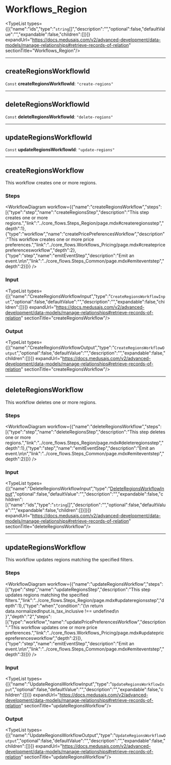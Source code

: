 
# Workflows\_Region

<TypeList types={[{"name":"ids","type":"`string`[]","description":"","optional":false,"defaultValue":"","expandable":false,"children":[]}]} expandUrl="https://docs.medusajs.com/v2/advanced-development/data-models/manage-relationships#retrieve-records-of-relation" sectionTitle="Workflows_Region"/>

___

## createRegionsWorkflowId

 `Const` **createRegionsWorkflowId**: `"create-regions"`

___

## deleteRegionsWorkflowId

 `Const` **deleteRegionsWorkflowId**: `"delete-regions"`

___

## updateRegionsWorkflowId

 `Const` **updateRegionsWorkflowId**: `"update-regions"`

___

## createRegionsWorkflow

This workflow creates one or more regions.

### Steps

<WorkflowDiagram workflow={{"name":"createRegionsWorkflow","steps":[{"type":"step","name":"createRegionsStep","description":"This step creates one or more regions.","link":"../core_flows.Steps_Region/page.mdx#createregionsstep","depth":1},{"type":"workflow","name":"createPricePreferencesWorkflow","description":"This workflow creates one or more price preferences.","link":"../core_flows.Workflows_Pricing/page.mdx#createpricepreferencesworkflow","depth":2},{"type":"step","name":"emitEventStep","description":"Emit an event.\n\n","link":"../core_flows.Steps_Common/page.mdx#emiteventstep","depth":2}]}} />

### Input

<TypeList types={[{"name":"CreateRegionsWorkflowInput","type":"`CreateRegionsWorkflowInput`","optional":false,"defaultValue":"","description":"","expandable":false,"children":[]}]} expandUrl="https://docs.medusajs.com/v2/advanced-development/data-models/manage-relationships#retrieve-records-of-relation" sectionTitle="createRegionsWorkflow"/>

### Output

<TypeList types={[{"name":"CreateRegionsWorkflowOutput","type":"`CreateRegionsWorkflowOutput`","optional":false,"defaultValue":"","description":"","expandable":false,"children":[]}]} expandUrl="https://docs.medusajs.com/v2/advanced-development/data-models/manage-relationships#retrieve-records-of-relation" sectionTitle="createRegionsWorkflow"/>

___

## deleteRegionsWorkflow

This workflow deletes one or more regions.

### Steps

<WorkflowDiagram workflow={{"name":"deleteRegionsWorkflow","steps":[{"type":"step","name":"deleteRegionsStep","description":"This step deletes one or more regions.","link":"../core_flows.Steps_Region/page.mdx#deleteregionsstep","depth":1},{"type":"step","name":"emitEventStep","description":"Emit an event.\n\n","link":"../core_flows.Steps_Common/page.mdx#emiteventstep","depth":2}]}} />

### Input

<TypeList types={[{"name":"DeleteRegionsWorkflowInput","type":"[DeleteRegionsWorkflowInput](../types/core_flows.DeleteRegionsWorkflowInput/page.mdx)","optional":false,"defaultValue":"","description":"","expandable":false,"children":[{"name":"ids","type":"`string`[]","description":"","optional":false,"defaultValue":"","expandable":false,"children":[]}]}]} expandUrl="https://docs.medusajs.com/v2/advanced-development/data-models/manage-relationships#retrieve-records-of-relation" sectionTitle="deleteRegionsWorkflow"/>

___

## updateRegionsWorkflow

This workflow updates regions matching the specified filters.

### Steps

<WorkflowDiagram workflow={{"name":"updateRegionsWorkflow","steps":[{"type":"step","name":"updateRegionsStep","description":"This step updates regions matching the specified filters.","link":"../core_flows.Steps_Region/page.mdx#updateregionsstep","depth":1},{"type":"when","condition":"{\n      return data.normalizedInput.is_tax_inclusive !== undefined\n    }","depth":"2","steps":[{"type":"workflow","name":"updatePricePreferencesWorkflow","description":"This workflow updates one or more price preferences.","link":"../core_flows.Workflows_Pricing/page.mdx#updatepricepreferencesworkflow","depth":2}]},{"type":"step","name":"emitEventStep","description":"Emit an event.\n\n","link":"../core_flows.Steps_Common/page.mdx#emiteventstep","depth":3}]}} />

### Input

<TypeList types={[{"name":"UpdateRegionsWorkflowInput","type":"`UpdateRegionsWorkflowInput`","optional":false,"defaultValue":"","description":"","expandable":false,"children":[]}]} expandUrl="https://docs.medusajs.com/v2/advanced-development/data-models/manage-relationships#retrieve-records-of-relation" sectionTitle="updateRegionsWorkflow"/>

### Output

<TypeList types={[{"name":"UpdateRegionsWorkflowOutput","type":"`UpdateRegionsWorkflowOutput`","optional":false,"defaultValue":"","description":"","expandable":false,"children":[]}]} expandUrl="https://docs.medusajs.com/v2/advanced-development/data-models/manage-relationships#retrieve-records-of-relation" sectionTitle="updateRegionsWorkflow"/>
